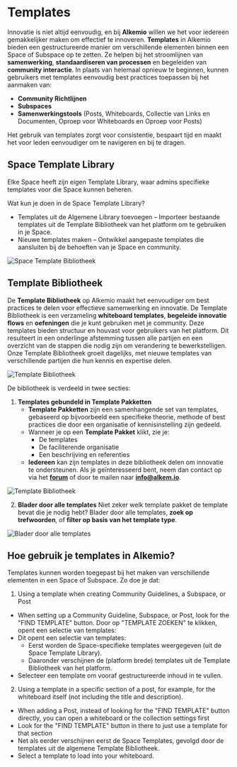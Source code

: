 # Templates

Innovatie is niet altijd eenvoudig, en bij **Alkemio** willen we het voor iedereen gemakkelijker maken om effectief te innoveren. 
**Templates** in Alkemio bieden een gestructureerde manier om verschillende elementen binnen een Space of Subspace op te zetten. Ze helpen bij het stroomlijnen van **samenwerking**, **standaardiseren van processen** en begeleiden van **community interactie**. In plaats van helemaal opnieuw te beginnen, kunnen gebruikers met templates eenvoudig best practices toepassen bij het aanmaken van:

- **Community Richtlijnen**
- **Subspaces**
- **Samenwerkingstools** (Posts, Whiteboards, Collectie van Links en Documenten, Oproep voor Whiteboards en Oproep voor Posts)

Het gebruik van templates zorgt voor consistentie, bespaart tijd en maakt het voor leden eenvoudiger om te navigeren en bij te dragen.

## Space Template Library

Elke Space heeft zijn eigen Template Library, waar admins specifieke templates voor die Space kunnen beheren.

Wat kun je doen in de Space Template Library?

- Templates uit de Algemene Library toevoegen – Importeer bestaande templates uit de Template Bibliotheek van het platform om te gebruiken in je Space.
- Nieuwe templates maken – Ontwikkel aangepaste templates die aansluiten bij de behoeften van je Space en community.

![Space Template Bibliotheek](/space-template-library.png)

## Template Bibliotheek

De **Template Bibliotheek** op Alkemio maakt het eenvoudiger om best practices te delen voor effectieve samenwerking en innovatie. De Template Bibliotheek is een verzameling **whiteboard templates**, **begeleide innovatie flows** en **oefeningen** die je kunt gebruiken met je community. Deze templates bieden structuur en houvast voor gebruikers van het platform. Dit resulteert in een onderlinge afstemming tussen alle partijen en een overzicht van de stappen die nodig zijn om verandering te bewerkstelligen. Onze Template Bibliotheek groeit dagelijks, met nieuwe templates van verschillende partijen die hun kennis en expertise delen.

![Template Bibliotheek](/template-library-menu.png)

De bibliotheek is verdeeld in twee secties:

1. **Templates gebundeld in Template Pakketten**
   - **Template Pakketten** zijn een samenhangende set van templates, gebaseerd op bijvoorbeeld een specifieke theorie, methode of best practices die door een organisatie of kennisinstelling zijn gedeeld.
   - Wanneer je op een **Template Pakket** klikt, zie je:
     - De templates
     - De faciliterende organisatie
     - Een beschrijving en referenties
   - **Iedereen** kan zijn templates in deze bibliotheek delen om innovatie te ondersteunen. Als je geïnteresseerd bent, neem dan contact op via het **[forum](https://alkem.io/forum)** of door te mailen naar **info@alkem.io**.

![Template Bibliotheek](/template-library.png)

2. **Blader door alle templates**
   Niet zeker welk template pakket de template bevat die je nodig hebt? Blader door alle templates, **zoek op trefwoorden**, of **filter op basis van het template type**.

![Blader door alle templates](/browse-all-templates.png)

## Hoe gebruik je templates in Alkemio?

Templates kunnen worden toegepast bij het maken van verschillende elementen in een Space of Subspace. Zo doe je dat:

1. Using a template when creating Community Guidelines, a Subspace, or Post

- When setting up a Community Guideline, Subspace, or Post, look for the "FIND TEMPLATE" button.
  Door op "TEMPLATE ZOEKEN" te klikken, opent een selectie van templates:
- Dit opent een selectie van templates:
  - Eerst worden de Space-specifieke templates weergegeven (uit de Space Template Library).
  - Daaronder verschijnen de (platform brede) templates uit de Template Bibliotheek van het platform.
- Selecteer een template om vooraf gestructureerde inhoud in te vullen.

2. Using a template in a specific section of a post, for example, for the whiteboard itself (not including the title and description).

- When adding a Post, instead of looking for the "FIND TEMPLATE" button directly, you can open a whiteboard or the collection settings first
- Look for the "FIND TEMPLATE" button in there to just use a template for that section
- Net als eerder verschijnen eerst de Space Templates, gevolgd door de templates uit de algemene Template Bibliotheek.
- Select a template to load into your whiteboard.
